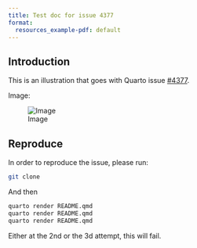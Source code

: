 ```yaml
---
title: Test doc for issue 4377
format:
  resources_example-pdf: default
---
```


## Introduction

This is an illustration that goes with Quarto issue [#4377](https://github.com/quarto-dev/quarto-cli/issues/4377).

Image:

![Image](resources/quarto.png)

## Reproduce

In order to reproduce the issue, please run:

```sh
git clone 
```

And then

```sh
quarto render README.qmd
quarto render README.qmd
quarto render README.qmd
```

Either at the 2nd or the 3d attempt, this will fail.


